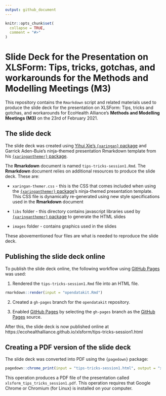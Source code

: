 ```yaml
---
output: github_document
---
```


<!-- README.md is generated from README.Rmd. Please edit that file -->

```r
knitr::opts_chunk$set(
  collapse = TRUE,
  comment = "#>"
)
```

# Slide Deck for the Presentation on XLSForm: Tips, tricks, gotchas, and workarounds for the Methods and Modelling Meetings (M3)

<!-- badges: start -->
<!-- badges: end -->

This repository contains the `Rmarkdown` script and related materials used to produce the slide deck for the presentation on XLSForm: Tips, tricks and gotchas, and workarounds for EcoHealth Alliance's **Methods and Modelling Meetings (M3)** on the 23rd of February 2021.

## The slide deck

The slide deck was created using [Yihui Xie's `{xaringan}` package](https://github.com/yihui/xaringan) and Garrick Aden-Buie's ninja-themed presentation Rmarkdown template from his [`{xaringanthemer}` package](https://github.com/gadenbuie/xaringanthemer).

The **Rmarkdown** document is named `tips-tricks-session1.Rmd`. The **Rmarkdown** document relies on additional resources to produce the slide deck. These are:

* `xaringan-themer.css` - this is the CSS that comes included when using the [`{xaringanthemer}` package](https://github.com/gadenbuie/xaringanthemer)'s ninja-themed presentation template. This CSS file is dynamically re-generated using new style specifications used in the **Rmarkdown** document

* `libs` folder - this directory contains javascript libraries used by [`{xaringanthemer}` package](https://github.com/gadenbuie/xaringanthemer) to generate the HTML slides

* `images` folder - contains graphics used in the slides

These abovementioned four files are what is needed to reproduce the slide deck.

## Publishing the slide deck online

To publish the slide deck online, the following workflow using [GitHub Pages](https://pages.github.com) was used:

1. Rendered the `tips-tricks-session1.Rmd` file into an HTML file. 

```r
rmarkdown::render(input = "opendatakit.Rmd")
```

2. Created a `gh-pages` branch for the `opendatakit` repository.

3. Enabled [GitHub Pages](https://pages.github.com) by selecting the `gh-pages` branch as the [GitHub Pages](https://pages.github.com) source.

After this, the slide deck is now published online at https://ecohealthalliance.github.io/xlsform/tips-tricks-session1.html

## Creating a PDF version of the slide deck

The slide deck was converted into PDF using the `{pagedown}` package:

```r
pagedown::chrome_print(input = "tips-tricks-session1.html", output = "xlsform_tips_tricks_session1.pdf")
```

This operation produces a PDF file of the presentation called `xlsform_tips_tricks_session1.pdf`. This operation requires that Google Chrome or Chromium (for Linux) is installed on your computer.

